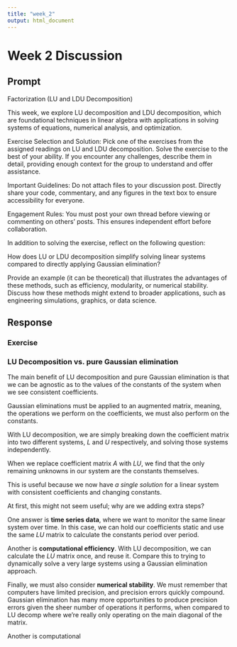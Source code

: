 ```yaml
---
title: "week_2"
output: html_document
---
```


# Week 2 Discussion

## Prompt

Factorization (LU and LDU Decomposition)

This week, we explore LU decomposition and LDU decomposition, which are foundational techniques in linear algebra with applications in solving systems of equations, numerical analysis, and optimization.

Exercise Selection and Solution:
Pick one of the exercises from the assigned readings on LU and LDU decomposition. Solve the exercise to the best of your ability. If you encounter any challenges, describe them in detail, providing enough context for the group to understand and offer assistance.

Important Guidelines:
Do not attach files to your discussion post.
Directly share your code, commentary, and any figures in the text box to ensure accessibility for everyone.

Engagement Rules:
You must post your own thread before viewing or commenting on others' posts. This ensures independent effort before collaboration.

In addition to solving the exercise, reflect on the following question:

How does LU or LDU decomposition simplify solving linear systems compared to directly applying Gaussian elimination?

Provide an example (it can be theoretical) that illustrates the advantages of these methods, such as efficiency, modularity, or numerical stability.
Discuss how these methods might extend to broader applications, such as engineering simulations, graphics, or data science.


## Response

### Exercise

### LU Decomposition vs. pure Gaussian elimination

[](https://www.cl.cam.ac.uk/teaching/1314/NumMethods/supporting/mcmaster-kiruba-ludecomp.pdf) 

The main benefit of LU decomposition and pure Gaussian elimination is that we can be agnostic as to the values of the constants of the system when we see consistent coefficients.

Gaussian eliminations must be applied to an augmented matrix, meaning, the operations we perform on the coefficients, we must also perform on the constants.

With LU decomposition, we are simply breaking down the coefficient matrix into two different systems, $L$ and $U$ respectively, and solving those systems independently.

When we replace coefficient matrix $A$ with $LU$, we find that the only remaining unknowns in our system are the constants themselves.

This is useful because we now have *a single solution* for a linear system with consistent coefficients and changing constants.

At first, this might not seem useful; why are we adding extra steps?

One answer is **time series data**, where we want to monitor the same linear system over time. In this case, we can hold our coefficients static and use the same $LU$ matrix to calculate the constants period over period.

Another is **computational efficiency**. With LU decomposition, we can calculate the $LU$ matrix once, and reuse it. Compare this to trying to dynamically solve a very large systems using a Gaussian elimination approach.

Finally, we must also consider **numerical stability**. We must remember that computers have limited precision, and precision errors quickly compound. Gaussian elimination has many more opportunities to produce precision errors given the sheer number of operations it performs, when compared to LU decomp where we're really only operating on the main diagonal of the matrix.


Another is computational 

